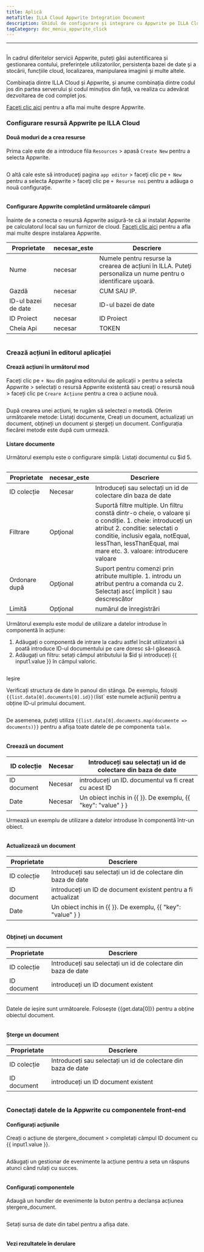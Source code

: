 ```yaml
---
title: Aplică
metaTitle: ILLA Cloud Appwrite Integration Document
description: Ghidul de configurare și integrare cu Appwrite pe ILLA Cloud
tagCategory: doc_meniu_appwrite_click
---
```


* * *

## <Heading hidden>Baza de date Appwrite</Heading>

În cadrul diferitelor servicii Appwrite, puteți găsi autentificarea și gestionarea contului, preferințele utilizatorilor, persistența bazei de date și a stocării, funcțiile cloud, localizarea, manipularea imaginii și multe altele. 

Combinația dintre ILLA Cloud și Appwrite, și anume combinația dintre codul jos din partea serverului și codul minuțios din față, va realiza cu adevărat dezvoltarea de cod complet jos.

[Faceți clic aici](https://appwrite.io/) pentru a afla mai multe despre Appwrite.

### Configurare resursă Appwrite pe ILLA Cloud

#### Două moduri de a crea resurse

Prima cale este de a introduce fila `Resources` > apasă `Create New` pentru a selecta Appwrite. 

<img src='https://cdn.illacloud.com/official-website/img/docs/assemble/appwrite1.png' alt="" />

O altă cale este să introduceţi pagina `app editor` > faceţi clic pe `+ New` pentru a selecta Appwrite > faceţi clic pe `+ Resurse noi` pentru a adăuga o nouă configuraţie. 

<img src='https://cdn.illacloud.com/official-website/img/docs/assemble/appwrite2.png' alt="" />

#### Configurare Appwrite completând următoarele câmpuri

Înainte de a conecta o resursă Appwrite asigură-te că ai instalat Appwrite pe calculatorul local sau un furnizor de cloud. [Faceți clic aici](https://appwrite.io/docs/installation) pentru a afla mai multe despre instalarea Appwrite. 

| Proprietate         | necesar_este | Descriere                                                                                                      |
| ------------------- | ------------ | -------------------------------------------------------------------------------------------------------------- |
| Nume                | necesar      | Numele pentru resurse la crearea de acțiuni în ILLA. Puteţi personaliza un nume pentru o identificare uşoară.  |
| Gazdă               | necesar      | CUM SAU IP.                                                                                                    |
| ID-ul bazei de date | necesar      | ID-ul bazei de date                                                                                            |
| ID Proiect          | necesar      | ID Proiect                                                                                                     |
| Cheia Api           | necesar      | TOKEN                                                                                                          |

<img src='https://cdn.illacloud.com/official-website/img/docs/assemble/appwrite3.png' alt="" />

### Crează acțiuni în editorul aplicației

#### Crează acțiuni în următorul mod

Faceți clic pe `+ Nou` din pagina editorului de aplicații > pentru a selecta Appwrite > selectați o resursă Appwrite existentă sau creați o resursă nouă > faceți clic pe `Creare Acțiune` pentru a crea o acțiune nouă. 

<img src='https://cdn.illacloud.com/official-website/img/docs/assemble/appwrite4.png' alt="" />

După crearea unei acțiuni, te rugăm să selectezi o metodă. Oferim următoarele metode: Listați documente, Creați un document, actualizați un document, obțineți un document și ștergeți un document. Configurația fiecărei metode este după cum urmează. 

#### Listare documente

Următorul exemplu este o configurare simplă: Listați documentul cu $id 5. 

<img src='https://cdn.illacloud.com/official-website/img/docs/assemble/appwrite5.png' alt="" />

| Proprietate   | necesar_este | Descriere                                                                                                                                                                                                                                              |
| ------------- | ------------ | ------------------------------------------------------------------------------------------------------------------------------------------------------------------------------------------------------------------------------------------------------ |
| ID colecție   | Necesar      | Introduceți sau selectați un id de colectare din baza de date                                                                                                                                                                                          |
| Filtrare      | Opţional     | Suportă filtre multiple. Un filtru constă dintr-o cheie, o valoare și o condiție. 1. cheie: introduceți un atribut 2. conditie: selectati o conditie, inclusiv egala, notEqual, lessThan, lessThanEqual, mai mare etc. 3. valoare: introducere valoare |
| Ordonare după | Opţional     | Suport pentru comenzi prin atribute multiple. 1. introdu un atribut pentru a comanda cu 2. Selectați asc( implicit ) sau descrescător                                                                                                                  |
| Limită        | Opţional     | numărul de înregistrări                                                                                                                                                                                                                                |

Următorul exemplu este modul de utilizare a datelor introduse în componentă în acțiune:

1.  Adăugați o componentă de intrare la cadru astfel încât utilizatorii să poată introduce ID-ul documentului pe care doresc să-l găsească.  
2.  Adăugați un filtru: setați câmpul atributului la $id și introduceți {{ input1.value }} în câmpul valoric. 

<img src='https://cdn.illacloud.com/official-website/img/docs/assemble/appwrite6.png' alt="" />

Ieșire

Verificați structura de date în panoul din stânga. De exemplu, folosiți `{{list.data[0].documents[0].id}}(`list\` este numele acțiunii) pentru a obține ID-ul primului document. 

<img src='https://cdn.illacloud.com/official-website/img/docs/assemble/appwrite7.png' alt="" />

De asemenea, puteți utiliza `{{list.data[0].documents.map(documente => documents)}}` pentru a afișa toate datele de pe componenta `table`. 

<img src='https://cdn.illacloud.com/official-website/img/docs/assemble/appwrite8.png' alt="" />

#### Creează un document

| ID colecție | Necesar | Introduceți sau selectați un id de colectare din baza de date |
| ----------- | ------- | ------------------------------------------------------------- |
| ID document | Necesar | introduceți un ID. documentul va fi creat cu acest ID         |
| Date        | Necesar | Un obiect inchis in {{ }}. De exemplu, {{ "key": "value" } }  |

Urmează un exemplu de utilizare a datelor introduse în componentă într-un obiect. 

<img src='https://cdn.illacloud.com/official-website/img/docs/assemble/appwrite9.png' alt="" />

#### Actualizează un document

| Proprietate | Descriere                                                     |
| ----------- | ------------------------------------------------------------- |
| ID colecție | Introduceți sau selectați un id de colectare din baza de date |
| ID document | introduceți un ID de document existent pentru a fi actualizat |
| Date        | Un obiect inchis in {{ }}. De exemplu, {{ "key": "value" } }  |

<img src='https://cdn.illacloud.com/official-website/img/docs/assemble/appwrite10.png' alt="" />

#### Obțineți un document

| Proprietate | Descriere                                                     |
| ----------- | ------------------------------------------------------------- |
| ID colecție | Introduceți sau selectați un id de colectare din baza de date |
| ID document | introduceți un ID document existent                           |

<img src='https://cdn.illacloud.com/official-website/img/docs/assemble/appwrite11.png' alt="" />

Datele de ieșire sunt următoarele. Folosește {{get.data[0]}} pentru a obține obiectul document.

<img src='https://cdn.illacloud.com/official-website/img/docs/assemble/appwrite12.png' alt="" />

#### Șterge un document

| Proprietate | Descriere                                                     |
| ----------- | ------------------------------------------------------------- |
| ID colecție | Introduceți sau selectați un id de colectare din baza de date |
| ID document | introduceți un ID document existent                           |

<img src='https://cdn.illacloud.com/official-website/img/docs/assemble/appwrite13.png' alt="" />

### Conectați datele de la Appwrite cu componentele front-end

#### Configurați acțiunile

Creați o acțiune de ștergere_document > completați câmpul ID document cu {{ input1.value }}. 

<img src='https://cdn.illacloud.com/official-website/img/docs/assemble/appwrite14.png' alt="" />

Adăugați un gestionar de evenimente la acțiune pentru a seta un răspuns atunci când rulați cu succes. 

<img src='https://cdn.illacloud.com/official-website/img/docs/assemble/appwrite15.png' alt="" />

#### Configurați componentele

Adaugă un handler de evenimente la buton pentru a declanșa acțiunea ștergere_document. 

<img src='https://cdn.illacloud.com/official-website/img/docs/assemble/appwrite16.png' alt="" />

Setați sursa de date din tabel pentru a afișa date. 

<img src='https://cdn.illacloud.com/official-website/img/docs/assemble/appwrite17.png' alt="" />

#### Vezi rezultatele în derulare

<img src='https://cdn.illacloud.com/official-website/img/docs/assemble/appwrite18.gif' alt="" />

